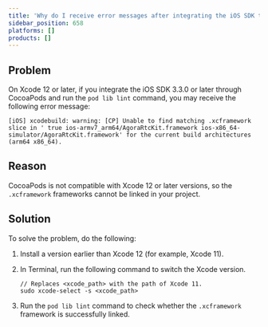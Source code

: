 ```yaml
---
title: 'Why do I receive error messages after integrating the iOS SDK through CocoaPods and run the pod lib init command?'
sidebar_position: 658
platforms: []
products: []
---
```



## Problem

On Xcode 12 or later, if you integrate the iOS SDK 3.3.0 or later through CocoaPods and run the `pod lib lint` command, you may receive the following error message:

```shell
[iOS] xcodebuild: warning: [CP] Unable to find matching .xcframework slice in ' true ios-armv7_arm64/AgoraRtcKit.framework ios-x86_64-simulator/AgoraRtcKit.framework' for the current build architectures (arm64 x86_64).
```

## Reason

CocoaPods is not compatible with Xcode 12 or later versions, so the `.xcframework` frameworks cannot be linked in your project.

## Solution

To solve the problem, do the following:

1. Install a version earlier than Xcode 12 (for example, Xcode 11).

2. In Terminal, run the following command to switch the Xcode version.

   ```shell
   // Replaces <xcode_path> with the path of Xcode 11. 
   sudo xcode-select -s <xcode_path>
   ```

3. Run the `pod lib lint` command to check whether the `.xcframework` framework is successfully linked.